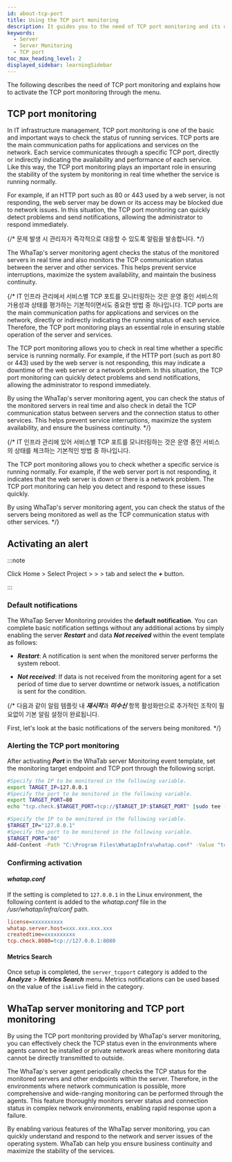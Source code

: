 ```yaml
---
id: about-tcp-port
title: Using the TCP port monitoring
description: It guides you to the need of TCP port monitoring and its use cases.
keywords:
  - Server
  - Server Monitoring
  - TCP port
toc_max_heading_level: 2
displayed_sidebar: learningSidebar
---
```


The following describes the need of TCP port monitoring and explains how to activate the TCP port monitoring through the <Cmdname sid="side_eventSetting" className="uitext" /> menu. 

## TCP port monitoring

In IT infrastructure management, TCP port monitoring is one of the basic and important ways to check the status of running services. TCP ports are the main communication paths for applications and services on the network. Each service communicates through a specific TCP port, directly or indirectly indicating the availability and performance of each service. Like this way, the TCP port monitoring plays an important role in ensuring the stability of the system by monitoring in real time whether the service is running normally.

For example, if an HTTP port such as 80 or 443 used by a web server, is not responding, the web server may be down or its access may be blocked due to network issues. In this situation, the TCP port monitoring can quickly detect problems and send notifications, allowing the administrator to respond immediately.

{/* 문제 발생 시 관리자가 즉각적으로 대응할 수 있도록 알림을 발송합니다. */}

The WhaTap's server monitoring agent checks the status of the monitored servers in real time and also monitors the TCP communication status between the server and other services. This helps prevent service interruptions, maximize the system availability, and maintain the business continuity.

{/* IT 인프라 관리에서 서비스별 TCP 포트를 모니터링하는 것은 운영 중인 서비스의 가용성과 상태를 평가하는 기본적이면서도 중요한 방법 중 하나입니다. TCP ports are the main communication paths for applications and services on the network, directly or indirectly indicating the running status of each service. Therefore, the TCP port monitoring plays an essential role in ensuring stable operation of the server and services.

The TCP port monitoring allows you to check in real time whether a specific service is running normally. For example, if the HTTP port (such as port 80 or 443) used by the web server is not responding, this may indicate a downtime of the web server or a network problem. In this situation, the TCP port monitoring can quickly detect problems and send notifications, allowing the administrator to respond immediately.

By using the WhaTap's server monitoring agent, you can check the status of the monitored servers in real time and also check in detail the TCP communication status between servers and the connection status to other services. This helps prevent service interruptions, maximize the system availability, and ensure the business continuity. */}

{/* IT 인프라 관리에 있어 서비스별 TCP 포트를 모니터링하는 것은 운영 중인 서비스의 상태를 체크하는 기본적인 방법 중 하나입니다.

The TCP port monitoring allows you to check whether a specific service is running normally. For example, if the web server port is not responding, it indicates that the web server is down or there is a network problem. The TCP port monitoring can help you detect and respond to these issues quickly.

By using WhaTap's server monitoring agent, you can check the status of the servers being monitored as well as the TCP communication status with other services.  */}

## Activating an alert

:::note 

Click Home > Select Project > <Cmdname sid="side_event" className="uitext" /> > <Cmdname sid="side_eventSetting" className="uitext" /> > <Cmdname sid="server" className="uitext" /> tab and select the ***+*** <Cmdname sid="add_alert_setting" className="uitext" /> button.

:::

<ImgLang img='best-p/about-server-adf-tcp-port.png' desc='Set up tcp port monitoring notifications' />

### Default notifications

The WhaTap Server Monitoring provides the **default notification**. You can complete basic notification settings without any additional actions by simply enabling the server ***Restart*** and data ***Not received*** within the event template as follows:

- ***Restart***: A notification is sent when the monitored server performs the system reboot.

- ***Not received***: If data is not received from the monitoring agent for a set period of time due to server downtime or network issues, a notification is sent for the condition.

{/* 다음과 같이 알림 템플릿 내 ***재시작***과 ***미수신*** 항목 활성화만으로 추가적인 조작이 필요없이 기본 알림 설정이 완료됩니다.

First, let's look at the basic notifications of the servers being monitored.  */}

### Alerting the TCP port monitoring

After activating ***Port*** in the WhaTab server Monitoring event template, set the monitoring target endpoint and TCP port through the following script. 

<Tabs groupId='server-user-script'>
<TabItem value="lxs" label="Linux Shell">

```bash title=SH
#Specify the IP to be monitored in the following variable.
export TARGET_IP=127.0.0.1
#Specify the port to be monitored in the following variable.
export TARGET_PORT=80
echo "tcp.check.$TARGET_PORT=tcp://$TARGET_IP:$TARGET_PORT" |sudo tee -a /usr/whatap/infra/conf/whatap.conf
```

</TabItem>
<TabItem value="wps" label="Windows Powershell">

```bash title=SH
#Specify the IP to be monitored in the following variable.
$TARGET_IP="127.0.0.1"
#Specify the port to be monitored in the following variable.
$TARGET_PORT="80"
Add-Content -Path "C:\Program Files\WhatapInfra\whatap.conf" -Value "tcp.check.$TARGET_PORT=tcp://$TARGET_IP:$TARGET_PORT"
```

</TabItem>
</Tabs>

### Confirming activation

#### *whatap.conf*

If the setting is completed to `127.0.0.1` in the Linux environment, the following content is added to the *whatap.conf* file in the */usr/whatap/infra/conf* path. 

```ini title='whatap.conf'
license=xxxxxxxxxx
whatap.server.host=xxx.xxx.xxx.xxx
createdtime=xxxxxxxxxx
tcp.check.8080=tcp://127.0.0.1:8080
```

#### Metrics Search

Once setup is completed, the `server_tcpport` category is added to the ***Analyze*** > ***Metrics Search*** menu. Metrics notifications can be used based on the value of the `isAlive` field in the category. 

<ImgLang img='best-p/about-server-adf-tcp-port-ms.png' desc='View metrics related to tcp port monitoring notifications' />

## WhaTap server monitoring and TCP port monitoring

By using the TCP port monitoring provided by WhaTap's server monitoring, you can effectively check the TCP status even in the environments where agents cannot be installed or private network areas where monitoring data cannot be directly transmitted to outside.

<p align="center">

<ImgLang img='best-p/about-tcp-port-rs.png' desc='tcp port monitoring' />

</p>

The WhaTap's server agent periodically checks the TCP status for the monitored servers and other endpoints within the server. Therefore, in the environments where network communication is possible, more comprehensive and wide-ranging monitoring can be performed through the agents. This feature thoroughly monitors server status and connection status in complex network environments, enabling rapid response upon a failure.

By enabling various features of the WhaTap server monitoring, you can quickly understand and respond to the network and server issues of the operating system. WhaTab can help you ensure business continuity and maximize the stability of the services.
